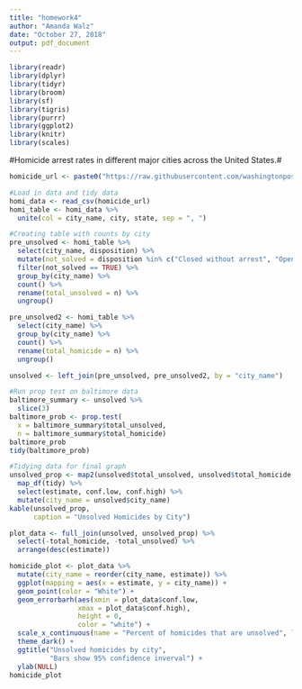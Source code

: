 ```yaml
---
title: "homework4"
author: "Amanda Walz"
date: "October 27, 2018"
output: pdf_document
---
```


```r


library(readr)
library(dplyr)
library(tidyr)
library(broom)
library(sf)
library(tigris)
library(purrr)
library(ggplot2)
library(knitr)
library(scales)
```
#Homicide arrest rates in different major cities across the United States.#

```r
homicide_url <- paste0("https://raw.githubusercontent.com/washingtonpost/data-homicides/master/homicide-data.csv")

#Load in data and tidy data
homi_data <- read_csv(homicide_url)
homi_table <- homi_data %>% 
  unite(col = city_name, city, state, sep = ", ")

#Creating table with counts by city
pre_unsolved <- homi_table %>% 
  select(city_name, disposition) %>%
  mutate(not_solved = disposition %in% c("Closed without arrest", "Open/No arrest")) %>% 
  filter(not_solved == TRUE) %>% 
  group_by(city_name) %>% 
  count() %>% 
  rename(total_unsolved = n) %>% 
  ungroup()

pre_unsolved2 <- homi_table %>% 
  select(city_name) %>% 
  group_by(city_name) %>% 
  count() %>% 
  rename(total_homicide = n) %>% 
  ungroup() 

unsolved <- left_join(pre_unsolved, pre_unsolved2, by = "city_name")
```

```r
#Run prop test on baltimore data 
baltimore_summary <- unsolved %>% 
  slice(3) 
baltimore_prob <- prop.test(
  x = baltimore_summary$total_unsolved,
  n = baltimore_summary$total_homicide)
baltimore_prob
tidy(baltimore_prob)
```

```r
#Tidying data for final graph
unsolved_prop <- map2(unsolved$total_unsolved, unsolved$total_homicide, prop.test) %>% 
  map_df(tidy) %>% 
  select(estimate, conf.low, conf.high) %>% 
  mutate(city_name = unsolved$city_name)
kable(unsolved_prop,
      caption = "Unsolved Homicides by City")
```

```r
plot_data <- full_join(unsolved, unsolved_prop) %>%
  select(-total_homicide, -total_unsolved) %>% 
  arrange(desc(estimate))

homicide_plot <- plot_data %>%
  mutate(city_name = reorder(city_name, estimate)) %>% 
  ggplot(mapping = aes(x = estimate, y = city_name)) +
  geom_point(color = "White") +
  geom_errorbarh(aes(xmin = plot_data$conf.low,
                 xmax = plot_data$conf.high),
                 height = 0,
                 color = "white") +
  scale_x_continuous(name = "Percent of homicides that are unsolved", labels = percent) +
  theme_dark() +
  ggtitle("Unsolved homicides by city", 
          "Bars show 95% confidence inverval") +
  ylab(NULL)
homicide_plot
```
